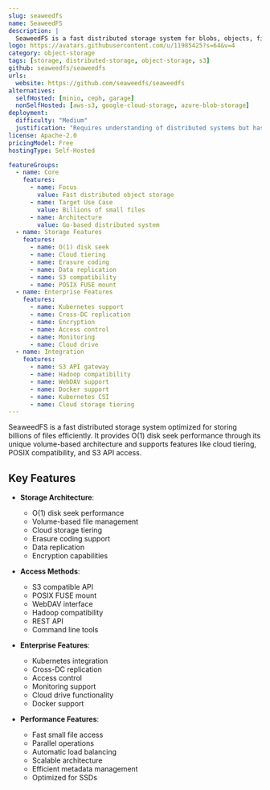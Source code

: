 ```yaml
---
slug: seaweedfs
name: SeaweedFS
description: |
  SeaweedFS is a fast distributed storage system for blobs, objects, files, and data lake, optimized for billions of files. It provides O(1) disk seek performance, cloud tiering, and features like POSIX FUSE mount, S3 API, Kubernetes support, and erasure coding.
logo: https://avatars.githubusercontent.com/u/11985425?s=64&v=4
category: object-storage
tags: [storage, distributed-storage, object-storage, s3]
github: seaweedfs/seaweedfs
urls:
  website: https://github.com/seaweedfs/seaweedfs
alternatives:
  selfHosted: [minio, ceph, garage]
  nonSelfHosted: [aws-s3, google-cloud-storage, azure-blob-storage]
deployment:
  difficulty: "Medium"
  justification: "Requires understanding of distributed systems but has good documentation and container support."
license: Apache-2.0
pricingModel: Free
hostingType: Self-Hosted

featureGroups:
  - name: Core
    features:
      - name: Focus
        value: Fast distributed object storage
      - name: Target Use Case
        value: Billions of small files
      - name: Architecture
        value: Go-based distributed system
  - name: Storage Features
    features:
      - name: O(1) disk seek
      - name: Cloud tiering
      - name: Erasure coding
      - name: Data replication
      - name: S3 compatibility
      - name: POSIX FUSE mount
  - name: Enterprise Features
    features:
      - name: Kubernetes support
      - name: Cross-DC replication
      - name: Encryption
      - name: Access control
      - name: Monitoring
      - name: Cloud drive
  - name: Integration
    features:
      - name: S3 API gateway
      - name: Hadoop compatibility
      - name: WebDAV support
      - name: Docker support
      - name: Kubernetes CSI
      - name: Cloud storage tiering
---
```


SeaweedFS is a fast distributed storage system optimized for storing billions of files efficiently. It provides O(1) disk seek performance through its unique volume-based architecture and supports features like cloud tiering, POSIX compatibility, and S3 API access.

## Key Features

- **Storage Architecture**:

  - O(1) disk seek performance
  - Volume-based file management
  - Cloud storage tiering
  - Erasure coding support
  - Data replication
  - Encryption capabilities

- **Access Methods**:

  - S3 compatible API
  - POSIX FUSE mount
  - WebDAV interface
  - Hadoop compatibility
  - REST API
  - Command line tools

- **Enterprise Features**:

  - Kubernetes integration
  - Cross-DC replication
  - Access control
  - Monitoring support
  - Cloud drive functionality
  - Docker support

- **Performance Features**:
  - Fast small file access
  - Parallel operations
  - Automatic load balancing
  - Scalable architecture
  - Efficient metadata management
  - Optimized for SSDs
